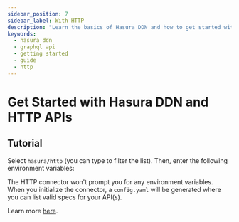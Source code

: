 ```yaml
---
sidebar_position: 7
sidebar_label: With HTTP
description: "Learn the basics of Hasura DDN and how to get started with the HTTP connector."
keywords:
  - hasura ddn
  - graphql api
  - getting started
  - guide
  - http
---
```



# Get Started with Hasura DDN and HTTP APIs

<BoilerplateOverview dataSourceName="an HTTP API" time="twenty" />

<Prereqs />

## Tutorial

<BoilerplateInit />

Select `hasura/http` (you can type to filter the list). Then, enter the following environment variables:

The HTTP connector won't prompt you for any environment variables. When you initialize the connector, a `config.yaml`
will be generated where you can list valid specs for your API(s).

Learn more [here](/reference/connectors/http/index.mdx).

<BoilerplateDx />

<BoilerplateSummary dataSourceName="an HTTP API" />
